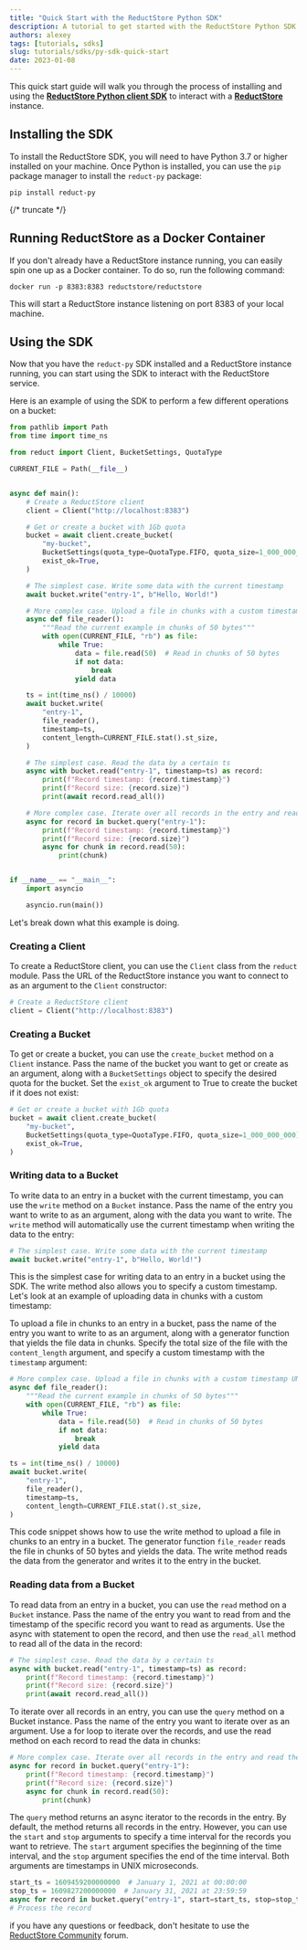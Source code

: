 ```yaml
---
title: "Quick Start with the ReductStore Python SDK"
description: A tutorial to get started with the ReductStore Python SDK
authors: alexey
tags: [tutorials, sdks]
slug: tutorials/sdks/py-sdk-quick-start
date: 2023-01-08
---
```


This quick start guide will walk you through the process of installing and using the [**ReductStore Python client SDK**](https://github.com/reductstore/reduct-py) to
interact with a [**ReductStore**](https://github.com/reductstore/reductstore) instance.

## Installing the SDK

To install the ReductStore SDK, you will need to have Python 3.7 or higher installed on your machine. Once Python is
installed, you can use the `pip` package manager to install the `reduct-py` package:

```
pip install reduct-py
```

{/* truncate */}

## Running ReductStore as a Docker Container

If you don't already have a ReductStore instance running, you can easily spin one up as a Docker container. To do so,
run the following command:

```
docker run -p 8383:8383 reductstore/reductstore
```

This will start a ReductStore instance listening on port 8383 of your local machine.

## Using the SDK

Now that you have the `reduct-py` SDK installed and a ReductStore instance running, you can start using the SDK to
interact with the ReductStore service.

Here is an example of using the SDK to perform a few different operations on a bucket:

```python
from pathlib import Path
from time import time_ns

from reduct import Client, BucketSettings, QuotaType

CURRENT_FILE = Path(__file__)


async def main():
    # Create a ReductStore client
    client = Client("http://localhost:8383")

    # Get or create a bucket with 1Gb quota
    bucket = await client.create_bucket(
        "my-bucket",
        BucketSettings(quota_type=QuotaType.FIFO, quota_size=1_000_000_000),
        exist_ok=True,
    )

    # The simplest case. Write some data with the current timestamp
    await bucket.write("entry-1", b"Hello, World!")

    # More complex case. Upload a file in chunks with a custom timestamp unix timestamp in microseconds
    async def file_reader():
        """Read the current example in chunks of 50 bytes"""
        with open(CURRENT_FILE, "rb") as file:
            while True:
                data = file.read(50)  # Read in chunks of 50 bytes
                if not data:
                    break
                yield data

    ts = int(time_ns() / 10000)
    await bucket.write(
        "entry-1",
        file_reader(),
        timestamp=ts,
        content_length=CURRENT_FILE.stat().st_size,
    )

    # The simplest case. Read the data by a certain ts
    async with bucket.read("entry-1", timestamp=ts) as record:
        print(f"Record timestamp: {record.timestamp}")
        print(f"Record size: {record.size}")
        print(await record.read_all())

    # More complex case. Iterate over all records in the entry and read them in chunks
    async for record in bucket.query("entry-1"):
        print(f"Record timestamp: {record.timestamp}")
        print(f"Record size: {record.size}")
        async for chunk in record.read(50):
            print(chunk)


if __name__ == "__main__":
    import asyncio

    asyncio.run(main())
```

Let's break down what this example is doing.

### Creating a Client

To create a ReductStore client, you can use the `Client` class from the `reduct` module. Pass the URL of the ReductStore
instance you want to connect to as an argument to the `Client` constructor:

```python
# Create a ReductStore client
client = Client("http://localhost:8383")
```

### Creating a Bucket

To get or create a bucket, you can use the `create_bucket` method on a `Client` instance. Pass the name of the bucket
you
want to get or create as an argument, along with a `BucketSettings` object to specify the desired quota for the bucket.
Set the `exist_ok` argument to True to create the bucket if it does not exist:

```python
# Get or create a bucket with 1Gb quota
bucket = await client.create_bucket(
    "my-bucket",
    BucketSettings(quota_type=QuotaType.FIFO, quota_size=1_000_000_000),
    exist_ok=True,
)
```

### Writing data to a Bucket

To write data to an entry in a bucket with the current timestamp, you can use the `write` method on a `Bucket` instance.
Pass the name of the entry you want to write to as an argument, along with the data you want to write. The `write`
method
will automatically use the current timestamp when writing the data to the entry:

```python
# The simplest case. Write some data with the current timestamp
await bucket.write("entry-1", b"Hello, World!")
```

This is the simplest case for writing data to an entry in a bucket using the SDK. The write method also allows
you to specify a custom timestamp. Let's look at an example of uploading data in chunks with a custom timestamp:

To upload a file in chunks to an entry in a bucket, pass the name of
the entry you want to write to as an argument, along with a generator function that yields the file data in chunks.
Specify the total size of the file with the `content_length` argument, and specify a custom timestamp with
the `timestamp`
argument:

```python 
# More complex case. Upload a file in chunks with a custom timestamp UNIX timestamp in microseconds
async def file_reader():
    """Read the current example in chunks of 50 bytes"""
    with open(CURRENT_FILE, "rb") as file:
        while True:
            data = file.read(50)  # Read in chunks of 50 bytes
            if not data:
                break
            yield data

ts = int(time_ns() / 10000)
await bucket.write(
    "entry-1",
    file_reader(),
    timestamp=ts,
    content_length=CURRENT_FILE.stat().st_size,
)
```

This code snippet shows how to use the write method to upload a file in chunks to an entry in a bucket. The generator
function `file_reader` reads the file in chunks of 50 bytes and yields the data. The write method reads the data from
the
generator and writes it to the entry in the bucket.

### Reading data from a Bucket

To read data from an entry in a bucket, you can use the `read` method on a `Bucket` instance. Pass the name of the entry
you
want to read from and the timestamp of the specific record you want to read as arguments. Use the async with statement
to open the record, and then use the `read_all` method to read all of the data in the record:

```python
# The simplest case. Read the data by a certain ts
async with bucket.read("entry-1", timestamp=ts) as record:
    print(f"Record timestamp: {record.timestamp}")
    print(f"Record size: {record.size}")
    print(await record.read_all())
```

To iterate over all records in an entry, you can use the `query` method on a Bucket instance. Pass the name of the entry
you want to iterate over as an argument. Use a for loop to iterate over the records, and use the read method on each
record to read the data in chunks:

```python
# More complex case. Iterate over all records in the entry and read them in chunks
async for record in bucket.query("entry-1"):
    print(f"Record timestamp: {record.timestamp}")
    print(f"Record size: {record.size}")
    async for chunk in record.read(50):
        print(chunk)
```

The `query` method returns an async iterator to the records in the entry. By default, the method returns all records
in the entry. However, you can use the `start` and `stop` arguments to specify a time interval for the records you want to
retrieve. The `start` argument specifies the beginning of the time interval, and the `stop` argument specifies the end of
the time interval. Both arguments are timestamps in UNIX microseconds.

```python
start_ts = 1609459200000000  # January 1, 2021 at 00:00:00
stop_ts = 1609827200000000  # January 31, 2021 at 23:59:59
async for record in bucket.query("entry-1", start=start_ts, stop=stop_ts):
# Process the record
```

if you have any questions or feedback, don't hesitate to use the [ReductStore Community](https://community.reduct.store) forum.